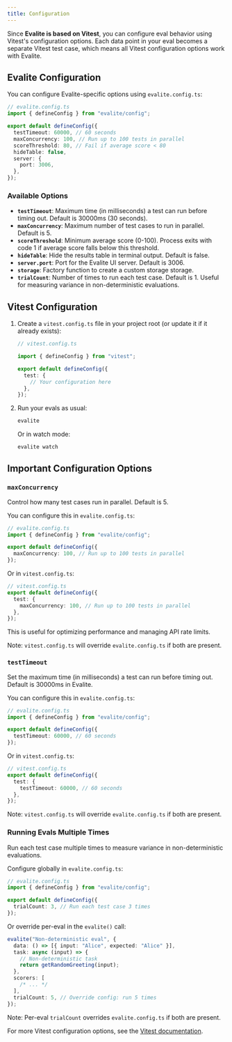 ```yaml
---
title: Configuration
---
```



Since **Evalite is based on Vitest**, you can configure eval behavior using Vitest's configuration options. Each data point in your eval becomes a separate Vitest test case, which means all Vitest configuration options work with Evalite.

## Evalite Configuration

You can configure Evalite-specific options using `evalite.config.ts`:

```ts
// evalite.config.ts
import { defineConfig } from "evalite/config";

export default defineConfig({
  testTimeout: 60000, // 60 seconds
  maxConcurrency: 100, // Run up to 100 tests in parallel
  scoreThreshold: 80, // Fail if average score < 80
  hideTable: false,
  server: {
    port: 3006,
  },
});
```

### Available Options

- **`testTimeout`**: Maximum time (in milliseconds) a test can run before timing out. Default is 30000ms (30 seconds).
- **`maxConcurrency`**: Maximum number of test cases to run in parallel. Default is 5.
- **`scoreThreshold`**: Minimum average score (0-100). Process exits with code 1 if average score falls below this threshold.
- **`hideTable`**: Hide the results table in terminal output. Default is false.
- **`server.port`**: Port for the Evalite UI server. Default is 3006.
- **`storage`**: Factory function to create a custom storage storage.
- **`trialCount`**: Number of times to run each test case. Default is 1. Useful for measuring variance in non-deterministic evaluations.

## Vitest Configuration

<Steps>

1. Create a `vitest.config.ts` file in your project root (or update it if it already exists):

   ```ts
   // vitest.config.ts

   import { defineConfig } from "vitest";

   export default defineConfig({
     test: {
       // Your configuration here
     },
   });
   ```

2. Run your evals as usual:

   ```bash
   evalite
   ```

   Or in watch mode:

   ```bash
   evalite watch
   ```

</Steps>

## Important Configuration Options

### `maxConcurrency`

Control how many test cases run in parallel. Default is 5.

You can configure this in `evalite.config.ts`:

```ts
// evalite.config.ts
import { defineConfig } from "evalite/config";

export default defineConfig({
  maxConcurrency: 100, // Run up to 100 tests in parallel
});
```

Or in `vitest.config.ts`:

```ts
// vitest.config.ts
export default defineConfig({
  test: {
    maxConcurrency: 100, // Run up to 100 tests in parallel
  },
});
```

This is useful for optimizing performance and managing API rate limits.

Note: `vitest.config.ts` will override `evalite.config.ts` if both are present.

### `testTimeout`

Set the maximum time (in milliseconds) a test can run before timing out. Default is 30000ms in Evalite.

You can configure this in `evalite.config.ts`:

```ts
// evalite.config.ts
import { defineConfig } from "evalite/config";

export default defineConfig({
  testTimeout: 60000, // 60 seconds
});
```

Or in `vitest.config.ts`:

```ts
// vitest.config.ts
export default defineConfig({
  test: {
    testTimeout: 60000, // 60 seconds
  },
});
```

Note: `vitest.config.ts` will override `evalite.config.ts` if both are present.

### Running Evals Multiple Times

Run each test case multiple times to measure variance in non-deterministic evaluations.

Configure globally in `evalite.config.ts`:

```ts
// evalite.config.ts
import { defineConfig } from "evalite/config";

export default defineConfig({
  trialCount: 3, // Run each test case 3 times
});
```

Or override per-eval in the `evalite()` call:

```ts
evalite("Non-deterministic eval", {
  data: () => [{ input: "Alice", expected: "Alice" }],
  task: async (input) => {
    // Non-deterministic task
    return getRandomGreeting(input);
  },
  scorers: [
    /* ... */
  ],
  trialCount: 5, // Override config: run 5 times
});
```

Note: Per-eval `trialCount` overrides `evalite.config.ts` if both are present.

For more Vitest configuration options, see the [Vitest documentation](https://vitest.dev/config/).
